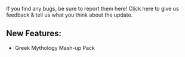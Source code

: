 If you find any bugs, be sure to report them here! Click here to give us feedback & tell us what you think about the update.

  
## **New Features:**

-   Greek Mythology Mash-up Pack